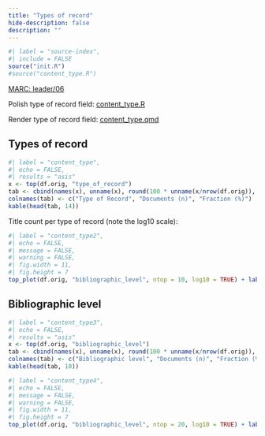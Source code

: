 ```yaml
---
title: "Types of record"
hide-description: false
description: ""
---
```


```r
#| label = "source-index",
#| include = FALSE
source("init.R")
#source("content_type.R")
```

[MARC: leader/06](https://www.loc.gov/marc/bibliographic/bdleader.html)

Polish type of record field: [content_type.R](https://github.com/fennicahub/fennica/blob/master/inst/examples/content_type.R)

Render type of record field: [content_type.qmd](https://github.com/fennicahub/fennica/blob/master/inst/examples/content_type.qmd)

## Types of record 

```r
#| label = "content_type",
#| echo = FALSE,
#| results = "asis"
x <- top(df.orig, "type_of_record")
tab <- cbind(names(x), unname(x), round(100 * unname(x/nrow(df.orig)), 1))
colnames(tab) <- c("Type of Record", "Documents (n)", "Fraction (%)")
kable(head(tab, 14))
```

Title count per type of record (note the log10 scale):

```r
#| label = "content_type2",
#| echo = FALSE,
#| message = FALSE,
#| warning = FALSE,
#| fig.width = 11,
#| fig.height = 7
top_plot(df.orig, "bibliographic_level", ntop = 10, log10 = TRUE) + labs(y = "Entries (n)")
```

## Bibliographic level 

```r
#| label = "content_type3",
#| echo = FALSE,
#| results = "asis"
x <- top(df.orig, "bibliographic_level")
tab <- cbind(names(x), unname(x), round(100 * unname(x/nrow(df.orig)), 1))
colnames(tab) <- c("Bibliographic level", "Documents (n)", "Fraction (%)")
kable(head(tab, 10))
```


```r
#| label = "content_type4",
#| echo = FALSE,
#| message = FALSE,
#| warning = FALSE,
#| fig.width = 11,
#| fig.height = 7
top_plot(df.orig, "bibliographic_level", ntop = 20, log10 = TRUE) + labs(y = "Entries (n)")
```
